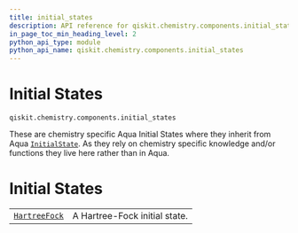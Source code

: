 ```yaml
---
title: initial_states
description: API reference for qiskit.chemistry.components.initial_states
in_page_toc_min_heading_level: 2
python_api_type: module
python_api_name: qiskit.chemistry.components.initial_states
---
```


<span id="module-qiskit.chemistry.components.initial_states" />

<span id="qiskit-chemistry-components-initial-states" />

# Initial States

`qiskit.chemistry.components.initial_states`

These are chemistry specific Aqua Initial States where they inherit from Aqua [`InitialState`](qiskit.aqua.components.initial_states.InitialState "qiskit.aqua.components.initial_states.InitialState"). As they rely on chemistry specific knowledge and/or functions they live here rather than in Aqua.

# Initial States

|                                                                                                                                  |                               |
| -------------------------------------------------------------------------------------------------------------------------------- | ----------------------------- |
| [`HartreeFock`](qiskit.chemistry.components.initial_states.HartreeFock "qiskit.chemistry.components.initial_states.HartreeFock") | A Hartree-Fock initial state. |

